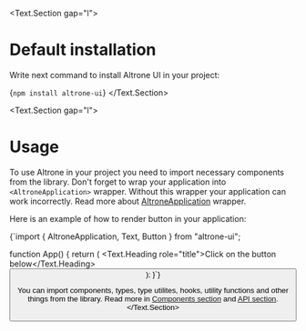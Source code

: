 
<Text.Section gap="l">
  # Default installation

  Write next command to install Altrone UI in your project:

  <CodeBlock lang="bash">{`npm install altrone-ui`}</CodeBlock>
</Text.Section>

<Text.Section gap="l">
  # Usage

  To use Altrone in your project you need to import necessary components from the library. Don't forget to wrap your application
  into `<AltroneApplication>` wrapper. Without this wrapper your application can work incorrectly.
  Read more about [AltroneApplication](/components/application) wrapper.

  Here is an example of how to render button in your application:

  <CodeBlock lang="javascript">{`import { AltroneApplication, Text, Button } from "altrone-ui";

function App() {
  return (
    <AltroneApplication>
      <Text.Heading role="title">Click on the button below</Text.Heading>
      <Button label="Show magic" />
    </AltroneApplication>
  );
}`}</CodeBlock>

  You can import components, types, type utilites, hooks, utility functions and other things from the library.
  Read more in [Components section](/components) and [API section](/api).
</Text.Section>
